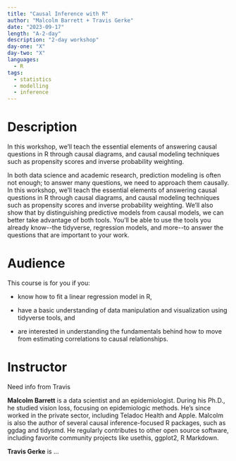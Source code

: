 ```yaml
---
title: "Causal Inference with R"
author: "Malcolm Barrett + Travis Gerke"
date: "2023-09-17"
length: "A-2-day"
description: "2-day workshop"
day-one: "X"
day-two: "X"
languages:
  - R
tags:
  - statistics
  - modelling
  - inference
---
```


# Description

In this workshop, we'll teach the essential elements of answering causal questions in R through causal diagrams, and causal modeling techniques such as propensity scores and inverse probability weighting.

In both data science and academic research, prediction modeling is often not enough; to answer many questions, we need to approach them causally.
In this workshop, we'll teach the essential elements of answering causal questions in R through causal diagrams, and causal modeling techniques such as propensity scores and inverse probability weighting.
We'll also show that by distinguishing predictive models from causal models, we can better take advantage of both tools.
You'll be able to use the tools you already know\--the tidyverse, regression models, and more\--to answer the questions that are important to your work.

# Audience

This course is for you if you:

-   know how to fit a linear regression model in R,

-   have a basic understanding of data manipulation and visualization using tidyverse tools, and

-   are interested in understanding the fundamentals behind how to move from estimating correlations to causal relationships.

# Instructor

::: callout-warning
Need info from Travis
:::

**Malcolm Barrett** is a data scientist and an epidemiologist.
During his Ph.D., he studied vision loss, focusing on epidemiologic methods.
He's since worked in the private sector, including Teladoc Health and Apple.
Malcolm is also the author of several causal inference-focused R packages, such as ggdag and tidysmd.
He regularly contributes to other open source software, including favorite community projects like usethis, ggplot2, R Markdown.

**Travis Gerke** is ...

